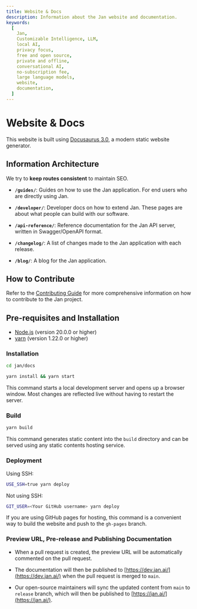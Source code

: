 ```yaml
---
title: Website & Docs
description: Information about the Jan website and documentation.
keywords:
  [
    Jan,
    Customizable Intelligence, LLM,
    local AI,
    privacy focus,
    free and open source,
    private and offline,
    conversational AI,
    no-subscription fee,
    large language models,
    website,
    documentation,
  ]
---
```


# Website & Docs

This website is built using [Docusaurus 3.0](https://docusaurus.io/), a modern static website generator.

## Information Architecture

We try to **keep routes consistent** to maintain SEO.

- **`/guides/`**: Guides on how to use the Jan application. For end users who are directly using Jan.

- **`/developer/`**: Developer docs on how to extend Jan. These pages are about what people can build with our software.

- **`/api-reference/`**: Reference documentation for the Jan API server, written in Swagger/OpenAPI format.

- **`/changelog/`**: A list of changes made to the Jan application with each release.

- **`/blog/`**: A blog for the Jan application.

## How to Contribute

Refer to the [Contributing Guide](https://github.com/menloresearch/jan/blob/dev/CONTRIBUTING.md) for more comprehensive information on how to contribute to the Jan project.

## Pre-requisites and Installation

- [Node.js](https://nodejs.org/en/) (version 20.0.0 or higher)
- [yarn](https://yarnpkg.com/) (version 1.22.0 or higher)

### Installation

```bash
cd jan/docs
```

```bash
yarn install && yarn start
```

This command starts a local development server and opens up a browser window. Most changes are reflected live without having to restart the server.

### Build

```bash
yarn build
```

This command generates static content into the `build` directory and can be served using any static contents hosting service.

### Deployment

Using SSH:

```bash
USE_SSH=true yarn deploy
```

Not using SSH:

```bash
GIT_USER=<Your GitHub username> yarn deploy
```

If you are using GitHub pages for hosting, this command is a convenient way to build the website and push to the `gh-pages` branch.

### Preview URL, Pre-release and Publishing Documentation

- When a pull request is created, the preview URL will be automatically commented on the pull request.

- The documentation will then be published to [https://dev.jan.ai/](https://dev.jan.ai/) when the pull request is merged to `main`.

- Our open-source maintainers will sync the updated content from `main` to `release` branch, which will then be published to [https://jan.ai/](https://jan.ai/).
